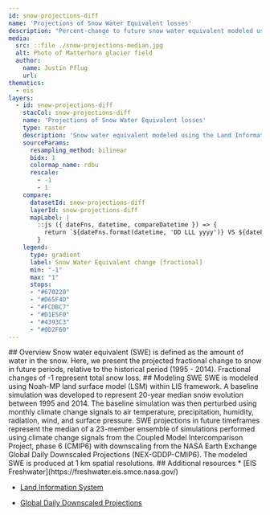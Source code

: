 ```yaml
---
id: snow-projections-diff
name: 'Projections of Snow Water Equivalent losses'
description: "Percent-change to future snow water equivalent modeled using the Land Information System framework and CMIP6 projections"
media:
  src: ::file ./snow-projections-median.jpg
  alt: Photo of Matterhorn glacier field
  author:
    name: Justin Pflug
    url: 
thematics:
  - eis
layers:
  - id: snow-projections-diff
    stacCol: snow-projections-diff
    name: 'Projections of Snow Water Equivalent losses'
    type: raster
    description: 'Snow water equivalent modeled using the Land Information System framework and CMIP6 projections'
    sourceParams:
      resampling_method: bilinear
      bidx: 1
      colormap_name: rdbu
      rescale:
        - -1
        - 1
    compare:
      datasetId: snow-projections-diff
      layerId: snow-projections-diff
      mapLabel: |
        ::js ({ dateFns, datetime, compareDatetime }) => {
          return `${dateFns.format(datetime, 'DD LLL yyyy')} VS ${dateFns.format(compareDatetime, 'DD LLL yyyy')}`;        
        }
    legend:
      type: gradient
      label: Snow Water Equivalent change [fractional]
      min: "-1"
      max: "1"
      stops:
      - "#670220"
      - "#D65F4D"
      - "#FCDBC7"
      - "#D1E5F0"
      - "#4393C3"
      - "#0D2F60"
---
```

<Block type='full'>
<Prose>
## Overview
Snow water equivalent (SWE) is defined as the amount of water in the snow. Here, we present the projected fractional change to snow in future periods, relative to the historical period (1995 - 2014). Fractional changes of -1 represent total snow loss. 
</Prose>
</Block>


<Block>
<Prose>
## Modeling SWE
SWE is modeled using Noah-MP land surface model (LSM) within LIS framework. A baseline simulation was developed to represent 20-year median snow evolution between 1995 and 2014. The baseline simulation was then perturbed using monthly climate change signals to air temperature, precipitation, humidity, radiation, wind, and surface pressure. SWE projections in future timeframes represent the median of a 23-member ensemble of simulations performed using climate change signals from the Coupled Model Intercomparison Project, phase 6 (CMIP6) with downscaling from the NASA Earth Exchange Global Daily Downscaled Projections (NEX-GDDP-CMIP6). The modeled SWE is produced at 1 km spatial resolutions. 
</Prose>
</Block>

<Block>
<Prose>
## Additional resources
* [EIS Freshwater](https://freshwater.eis.smce.nasa.gov/)

* [Land Information System](https://lis.gsfc.nasa.gov/)

* [Global Daily Downscaled Projections](https://www.nasa.gov/nex/gddp)
</Prose>
</Block>
